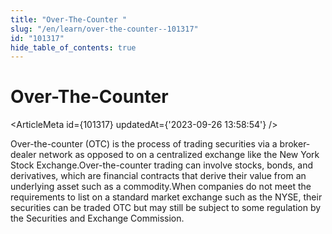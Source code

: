 ```yaml
---
title: "Over-The-Counter "
slug: "/en/learn/over-the-counter--101317"
id: "101317"
hide_table_of_contents: true
---
```



# Over-The-Counter 

<ArticleMeta id={101317} updatedAt={'2023-09-26 13:58:54'} />
<div className='border-solid border-b border-t-0 my-4 border-[var(--ifm-color-gray-300)]' />

Over-the-counter (OTC) is the process of trading securities via a broker-dealer network as opposed to on a centralized exchange like the New York Stock Exchange.Over-the-counter trading can involve stocks, bonds, and derivatives, which are financial contracts that derive their value from an underlying asset such as a commodity.When companies do not meet the requirements to list on a standard market exchange such as the NYSE, their securities can be traded OTC but may still be subject to some regulation by the Securities and Exchange Commission.
